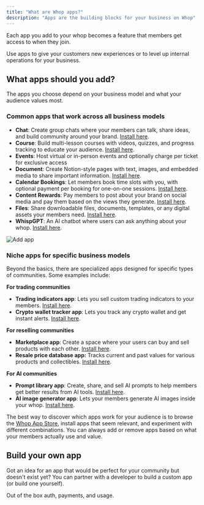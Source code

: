```yaml
---
title: "What are Whop apps?"
description: "Apps are the building blocks for your business on Whop"
---
```


Each app you add to your whop becomes a feature that members get access to when they join.

Use apps to give your customers new experiences or to level up internal operations for your business.

## What apps should you add?

The apps you choose depend on your business model and what your audience values most.

### Common apps that work across all business models

- **Chat**: Create group chats where your members can talk, share ideas, and build community around your brand. [Install here](https://whop.com/apps/app_xml5hbizmZPgUT/install/).
- **Course**: Build multi-lesson courses with videos, quizzes, and progress tracking to educate your audience. [Install here](https://whop.com/apps/app_0vPZThfBpAwLo/install/).
- **Events**: Host virtual or in-person events and optionally charge per ticket for exclusive access
- **Document**: Create Notion-style pages with text, images, and embedded media to share important information. [Install here](https://whop.com/apps/app_RnVNENx5vtP8Zp/install/).
- **Calendar Bookings**: Let members book time slots with you, with optional payment per booking for one-on-one sessions. [Install here](https://whop.com/apps/app_dC2dkRARmXE4qf/install/).
- **Content Rewards**: Pay members to post about your brand on social media and pay them based on the views they generate. [Install here](https://whop.com/apps/app_JsryI0fVLVpeYi/install/).
- **Files**: Share downloadable files, documents, templates, or any digital assets your members need. [Install here](https://whop.com/apps/app_5UWRrs7haZZeiQ/install/).
- **WhispGPT**: An AI chatbot where users can ask anything about your whop. [Install here](https://whop.com/apps/app_0gsATdFB1czIcI/install/).

![Add app](/apps/docs/how-to-videos/addwhopapp720p30fps.gif)

### Niche apps for specific business models

Beyond the basics, there are specialized apps designed for specific types of communities. Some examples include:

**For trading communities**

- **Trading indicators app**: Lets you sell custom trading indicators to your members. [Install here](https://whop.com/apps/app_N3S3muNGIbm3tQ/install/).
- **Crypto wallet tracker app**: Lets you track any crypto wallet and get instant alerts. [Install here](https://whop.com/apps/app_ckYOPoqaAoNXFJ/install/).

**For reselling communities**

- **Marketplace app**: Create a space where your users can buy and sell products with each other. [Install here](https://whop.com/apps/app_2gnVVruShMfrzM/install/).
- **Resale price database app:** Tracks current and past values for various products and collectibles. [Install here](https://whop.com/apps/app_uhQRv20OAsxuBp/install/).

**For AI communities**

- **Prompt library app**: Create, share, and sell AI prompts to help members get better results from AI tools. [Install here](https://whop.com/apps/app_8RaFBXPJA0wk9H/install/).
- **AI image generator app**: Lets your members generate AI images inside your whop. [Install here](https://whop.com/apps/app_KHqcozSfEGNyhl/install/).

The best way to discover which apps work for your audience is to browse the [Whop App Store](/apps/docs/whop-apps/whop-app-store), install apps that seem relevant, and experiment with different combinations. You can always add or remove apps based on what your members actually use and value.

## Build your own app

Got an idea for an app that would be perfect for your community but doesn't exist yet? You can partner with a developer to build a custom app (or build one yourself).

<CardGroup cols={1}>
  <Card title="Build a Whop app" icon="block-brick" href="/apps/introduction">
    Out of the box auth, payments, and usage.
  </Card>
</CardGroup>
